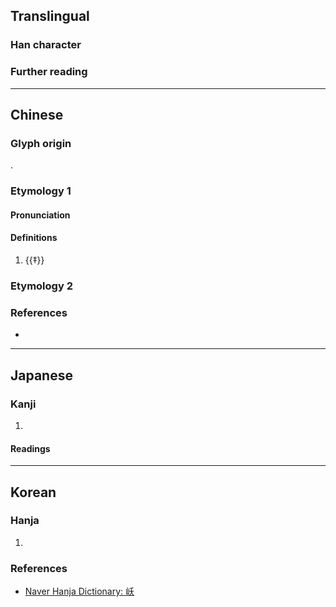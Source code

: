{{character info}}
==Translingual==

===Han character===
{{Han char|rn=46|rad=山|as=04|sn=7|four=22734,22784|canj=UHK|ids=⿰山夭}}

===Further reading===
{{Han ref|kx=0308.060|dkj=07916|hdz=10763.130|uh=5C86}}

----

==Chinese==

===Glyph origin===
{{Han compound|山|夭|c1=s|c2=p|t1=mountain|ls=psc}}.

===Etymology 1===
{{zh-forms}}

====Pronunciation====
{{zh-pron
|m=yǎo
|c=jiu2
|mc=y
|oc=y
|cat=pn
}}

====Definitions====
{{head|zh|Han character}}

# {{‡}} {{ngd|The [[name]] of a [[mountain]].}}

===Etymology 2===
{{zh-see|崾|v}}

===References===
* {{R:yue:Hanzi}}

----

==Japanese==

===Kanji===
{{ja-kanji|grade=|rs=山04}}

# {{rfdef|ja|sort=山04}}

====Readings====
{{ja-readings
|on=えう
}}

----

==Korean==

===Hanja===
{{ko-hanja|[[땅]] [[이름]]|요}}

# {{rfdef|ko|sort=山04}}

===References===
* [https://hanja.dict.naver.com/#/entry/ccko/33aff97809c9486d91ca13390bcffc88 Naver Hanja Dictionary: 岆]